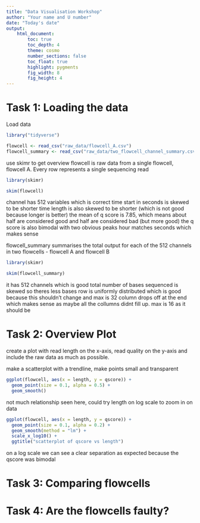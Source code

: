 ```yaml
---
title: "Data Visualisation Workshop"
author: "Your name and U number"
date: "Today's date"
output:  
    html_document:
        toc: true
        toc_depth: 4
        theme: cosmo
        number_sections: false
        toc_float: true
        highlight: pygments
        fig_width: 8
        fig_height: 4
---
```


# **Task 1**: Loading the data
Load data
```r
library("tidyverse")

flowcell <- read_csv("raw_data/flowcell_A.csv")
flowcell_summary <- read_csv("raw_data/two_flowcell_channel_summary.csv")
```
use skimr to get overview 
flowcell is raw data from a single flowcell, flowcell A. Every row represents a single sequencing read
```r
library(skimr)

skim(flowcell)

```
channel has 512 variables which is correct 
time start in seconds is skewed to be shorter time 
length is also skewed to be shorter (which is not good because longer is better)
the mean of q score is 7.85, which means about half are considered good and half are considered bad (but more good)
the q score is also bimodal with two obvious peaks 
hour matches seconds which makes sense 


flowcell_summary summarises the total output for each of the 512 channels in two flowcells - flowcell A and flowcell B
```r
library(skimr)

skim(flowcell_summary)
```
it has 512 channels which is good
total number of bases sequenced is skewed so theres less bases 
row is uniformly distributed which is good because this shouldn't change and max is 32
column drops off at the end which makes sense as maybe all the collumns didnt fill up. max is 16 as it should be





# **Task 2**: Overview Plot

create a plot with read length on the x-axis, read quality on the y-axis and include the raw data as much as possible. 

make a scatterplot with a trendline, make points small and transparent 

```r
ggplot(flowcell, aes(x = length, y = qscore)) +
  geom_point(size = 0.1, alpha = 0.5) +
  geom_smooth()
```
not much relationship seen here, could try length on log scale to zoom in on data

```r
ggplot(flowcell, aes(x = length, y = qscore)) +
  geom_point(size = 0.1, alpha = 0.2) +
  geom_smooth(method = "lm") +
  scale_x_log10() +
  ggtitle("scatterplot of qscore vs length")
```
on a log scale we can see a clear separation as expected because the qscore was bimodal 

# **Task 3**: Comparing flowcells

# **Task 4**: Are the flowcells faulty?